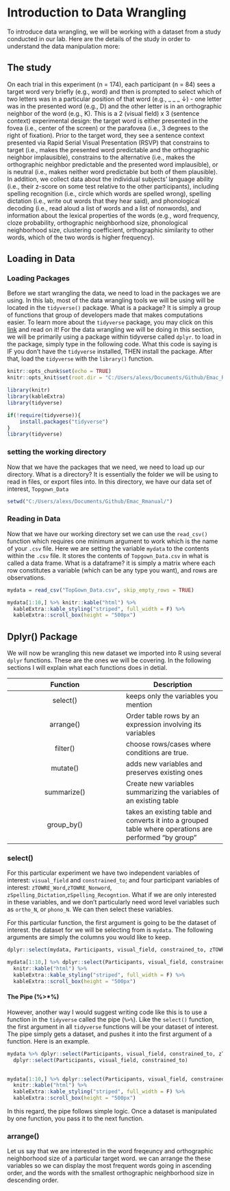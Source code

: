 # Introduction to Data Wrangling

To introduce data wrangling, we will be working with a dataset from a study conducted in our lab. Here are the details of the study in order to understand the data manipulation more: 


## The study

On each trial in this experiment (n = 174), each participant (n = 84) sees a target word very briefly (e.g., word) and then is prompted to select which of two letters was in a particular position of that word (e.g., _ _ _ ↓) - one letter was in the presented word (e.g., D) and the other letter is in an orthographic neighbor of the word (e.g., K). This is a 2 (visual field) x 3 (sentence context) experimental design: the target word is either presented in the fovea (i.e., center of the screen) or the parafovea (i.e., 3 degrees to the right of fixation). Prior to the target word, they see a sentence context presented via Rapid Serial Visual Presentation (RSVP) that constrains to target (i.e., makes the presented word predictable and the orthographic neighbor implausible), constrains to the alternative (i.e., makes the orthographic neighbor predictable and the presented word implausible), or is neutral (i.e., makes neither word predictable but both of them plausible). In addition, we collect data about the individual subjects’ language ability (i.e., their z-score on some test relative to the other participants), including spelling recognition (i.e., circle which words are spelled wrong), spelling dictation (i.e., write out words that they hear said), and phonological decoding (i.e., read aloud a list of words and a list of nonwords), and information about the lexical properties of the words (e.g., word frequency, cloze probability, orthographic neighborhood size, phonological neighborhood size, clustering coefficient, orthographic similarity to other words, which of the two words is higher frequency).

## Loading in Data

### Loading Packages

Before we start wrangling the data, we need to load in the packages we are using. In this lab, most of the data wrangling tools we will be using will be located in the `tidyverse()` package. What is a package? It is simply a group of functions that group of developers made that makes computations easier. To learn more about the `tidyverse` package, you may click on this [link](https://www.tidyverse.org/) and read on it! For the data wrangling we will be doing in this section, we will be primarily using a package within tidyverse called `dplyr`. to load in the package, simply type in the following code. What this code is saying is IF you don't have the `tidyverse` installed, THEN install the package. After that, load the `tidyverse` with the `library()` function.

```r
knitr::opts_chunk$set(echo = TRUE)
knitr::opts_knit$set(root.dir = "C:/Users/alexs/Documents/Github/Emac_Rmanual/") 

library(knitr)
library(kableExtra)
library(tidyverse)

```

```r
if(!require(tidyverse)){
    install.packages("tidyverse")
}
library(tidyverse) 

```

### setting the working directory

Now that we have the packages that we need, we need to load up our directory. What is a directory? It is essentially the folder we will be using to read in files, or export files into. In this directory, we have our data set of interest, `Topgown_Data`

```r
setwd("C:/Users/alexs/Documents/Github/Emac_Rmanual/")


```

### Reading in Data

Now that we have our working directory set we can use the `read_csv()` function which requires one minimum argument to work which is the name of your `.csv` file. Here we are setting the variable `mydata` to the contents within the `.csv` file. It stores the contents of `Topgown_Data.csv` in what is called a data frame. What is a dataframe? it is simply a matrix where each row constitutes a variable (which can be any type you want), and rows are observations.

```r
mydata = read_csv("TopGown_Data.csv", skip_empty_rows = TRUE)
```

```r

mydata[1:10,] %>% knitr::kable("html") %>%
  kableExtra::kable_styling("striped", full_width = F) %>%
  kableExtra::scroll_box(height = "500px") 
```

## Dplyr() Package

We will now be wrangling this new dataset we imported into R using several `dplyr` functions. These are the ones we will be covering. In the following sections I will explain what each functions does in detial.

| Function| Description   |    
|:-------------:|-------------|
|select()| keeps only the variables you mention|
|arrange()|Order table rows by an expression involving its variables|
|filter()|choose rows/cases where conditions are true.|
|mutate()|adds new variables and preserves existing ones|
|summarize()|Create new variables summarizing the variables of an existing table|
|group_by()|takes an existing table and converts it into a grouped table where operations are performed "by group"|

### select()

For this particular experiment we have two independent variables of interest: `visual_field` and `constrained_to`; and four participant variables of interest: `zTOWRE_Word`,`zTOWRE_Nonword`,	`zSpelling_Dictation`,`zSpelling_Recogntion`. What if we are only interested in these variables, and we don't particularly need word level variables such as `ortho_N`, or `phono_N`. We can then select these variables.


For this particular function, the first argument is going to be the dataset of interest. the dataset for we will be selecting from is `mydata`. The following arguments are simply the columns you would like to keep. 

```r

dplyr::select(mydata, Participants, visual_field, constrained_to, zTOWRE_Word,zTOWRE_Nonword,	zSpelling_Dictation,zSpelling_Recogntion)

```

```r

mydata[1:10,] %>% dplyr::select(Participants, visual_field, constrained_to, zTOWRE_Word,zTOWRE_Nonword,	zSpelling_Dictation,zSpelling_Recogntion) %>%
  knitr::kable("html") %>%
  kableExtra::kable_styling("striped", full_width = F) %>%
  kableExtra::scroll_box(height = "500px")

```

#### The Pipe (%>*%)

However, another way I would suggest writing code like this is to use a function in the `tidyverse` called the pipe (`%>%`). Like the `select()` function, the first argument in all `tidyverse` functions will be your dataset of interest. The pipe simply gets a dataset, and pushes it into the first argument of a function. Here is an example.

```r

mydata %>% dplyr::select(Participants, visual_field, constrained_to, zTOWRE_Word,zTOWRE_Nonword,	zSpelling_Dictation,zSpelling_Recogntion) %>%
  dplyr::select(Participants, visual_field, constrained_to)
  

```


```r

mydata[1:10,] %>% dplyr::select(Participants, visual_field, constrained_to) %>%
  knitr::kable("html") %>%
  kableExtra::kable_styling("striped", full_width = F) %>%
  kableExtra::scroll_box(height = "500px")

```

In this regard, the pipe follows simple logic. Once a dataset is manipulated by one function, you pass it to the next function. 

### arrange()

Let us say that we are interested in the word freqeuncy and orthographic neighborhood size of a particular target word. we can arrange the these variables so we can display the most frequent words going in ascending order, and the words with the smallest orthographic neighborhood size in descending order.



